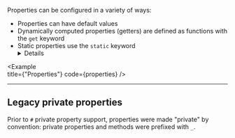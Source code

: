 
Properties can be configured in a variety of ways:

- Properties can have default values
- Dynamically computed properties (getters) are defined as functions with the `get` keyword
- Static properties use the `static` keyword <Details condition={IS_TYPESCRIPT}>and private properties are prefixed with `#`</Details>


<Example   
  title={"Properties"}
  code={properties}
/>

---

## Legacy private properties

Prior to `#` private property support, properties were made "private" by convention: private properties and methods were prefixed with `_`.